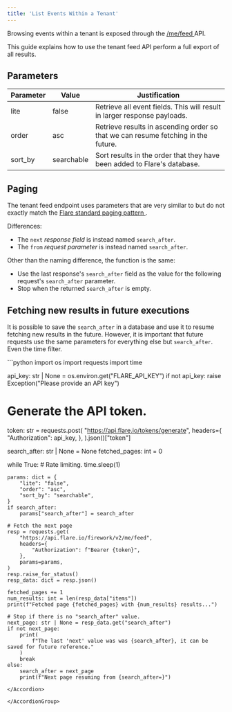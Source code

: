 ```yaml
---
title: 'List Events Within a Tenant'
---
```


Browsing events within a tenant is exposed through the
[/me/feed <Icon icon="code" size={16} />](/api-reference/v2/endpoints/me/get-mefeed)
API.

This guide explains how to use the tenant feed API perform a full export
of all results.

## Parameters

| Parameter | Value | Justification |
| --------- | ----- | ------------- |
| lite | false | Retrieve all event fields. This will result in larger response payloads. |
| order | asc | Retrieve results in ascending order so that we can resume fetching in the future. |
| sort_by | searchable | Sort results in the order that they have been added to Flare's database. |

## Paging

The tenant feed endpoint uses parameters that are very similar to but do not exactly match the
[Flare standard paging pattern <Icon icon="book" size={16} />](/introduction/paging).

Differences:
- The `next` *response field* is instead named `search_after`.
- The `from` *request parameter* is instead named `search_after`.

Other than the naming difference, the function is the same:
- Use the last response's `search_after` field as the value for the following request's `search_after` parameter.
- Stop when the returned `search_after` is empty.

## Fetching new results in future executions

It is possible to save the `search_after` in a database and use it to resume fetching new results in the future.
However, it is important that future requests use the same parameters for everything else but `search_after`. Even the time filter.


<AccordionGroup>

<Accordion title="Python Example">
```python
import os
import requests
import time


api_key: str | None = os.environ.get("FLARE_API_KEY")
if not api_key:
    raise Exception("Please provide an API key")

# Generate the API token.
token: str = requests.post(
    "https://api.flare.io/tokens/generate",
    headers={
        "Authorization": api_key,
    },
).json()["token"]

search_after: str | None = None
fetched_pages: int = 0

while True:
    # Rate limiting.
    time.sleep(1)

    params: dict = {
        "lite": "false",
        "order": "asc",
        "sort_by": "searchable",
    }
    if search_after:
        params["search_after"] = search_after

    # Fetch the next page
    resp = requests.get(
        "https://api.flare.io/firework/v2/me/feed",
        headers={
            "Authorization": f"Bearer {token}",
        },
        params=params,
    )
    resp.raise_for_status()
    resp_data: dict = resp.json()

    fetched_pages += 1
    num_results: int = len(resp_data["items"])
    print(f"Fetched page {fetched_pages} with {num_results} results...")

    # Stop if there is no "search_after" value.
    next_page: str | None = resp_data.get("search_after")
    if not next_page:
        print(
            f"The last 'next' value was was {search_after}, it can be saved for future reference."
        )
        break
    else:
        search_after = next_page
        print(f"Next page resuming from {search_after=}")
```
</Accordion>

</AccordionGroup>
